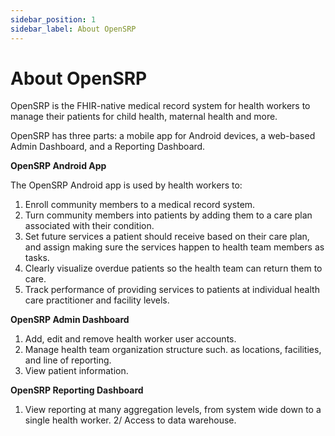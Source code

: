```yaml
---
sidebar_position: 1
sidebar_label: About OpenSRP
---
```


# About OpenSRP

OpenSRP is the FHIR-native medical record system for health workers to manage their patients for child health, maternal health and more.

OpenSRP has three parts: a mobile app for Android devices, a web-based Admin Dashboard, and a Reporting Dashboard.

**OpenSRP Android App**

The OpenSRP Android app is used by health workers to:
1. Enroll community members to a medical record system.
2. Turn community members into patients by adding them to a care plan associated with their condition.
3. Set future services a patient should receive based on their care plan, and assign making sure the services happen to health team members as tasks.
4. Clearly visualize overdue patients so the health team can return them to care.
5. Track performance of providing services to patients at individual health care practitioner and facility levels.

**OpenSRP Admin Dashboard**

1. Add, edit and remove health worker user accounts.
2. Manage health team organization structure such. as locations, facilities, and line of reporting.
3. View patient information.

**OpenSRP Reporting Dashboard**

1. View reporting at many aggregation levels, from system wide down to a single health worker.
2/ Access to data warehouse.